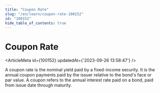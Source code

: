 ```yaml
---
title: "Coupon Rate"
slug: "/en/learn/coupon-rate-100152"
id: "100152"
hide_table_of_contents: true
---
```



# Coupon Rate

<ArticleMeta id={100152} updatedAt={'2023-09-26 13:58:47'} />
<div className='border-solid border-b border-t-0 my-4 border-[var(--ifm-color-gray-300)]' />

A coupon rate is the nominal yield paid by a fixed-income security. It is the annual coupon payments paid by the issuer relative to the bond's face or par value. A coupon refers to the annual interest rate paid on a bond, paid from issue date through maturity.
